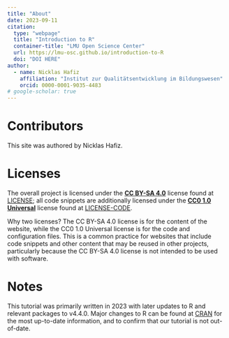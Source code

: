 ```yaml
---
title: "About"
date: 2023-09-11
citation:
  type: "webpage"
  title: "Introduction to R"
  container-title: "LMU Open Science Center"
  url: https://lmu-osc.github.io/introduction-to-R
  doi: "DOI HERE"
author:
  - name: Nicklas Hafiz
    affiliation: "Institut zur Qualitätsentwicklung im Bildungswesen"
    orcid: 0000-0001-9035-4483
# google-scholar: true
---
```



# Contributors

This site was authored by Nicklas Hafiz.

# Licenses

The overall project is licensed under the **[CC BY-SA 4.0](https://creativecommons.org/licenses/by-sa/4.0/)** license found at [LICENSE](LICENSE.md); all code snippets are additionally licensed under the **[CC0 1.0 Universal](https://creativecommons.org/publicdomain/zero/1.0/)** license found at [LICENSE-CODE](LICENSE-CODE.md).

Why two licenses? The CC BY-SA 4.0 license is for the content of the website, while the CC0 1.0 Universal license is for the code and configuration files. This is a common practice for websites that include code snippets and other content that may be reused in other projects, particularly because the CC BY-SA 4.0 license is not intended to be used with software.

# Notes

This tutorial was primarily written in 2023 with later updates to R and relevant packages to v4.4.0. Major changes to R can be found at [CRAN](https://cran.r-project.org/) for the most up-to-date information, and to confirm that our tutorial is not out-of-date. 